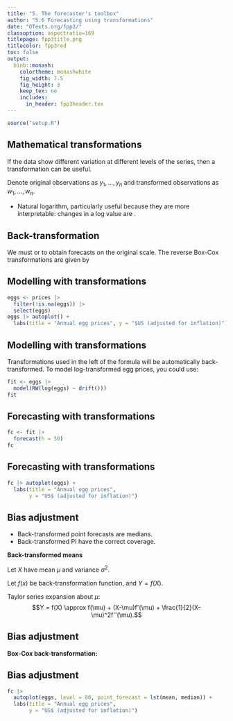 ```yaml
---
title: "5. The forecaster's toolbox"
author: "5.6 Forecasting using transformations"
date: "OTexts.org/fpp3/"
classoption: aspectratio=169
titlepage: fpp3title.png
titlecolor: fpp3red
toc: false
output:
  binb::monash:
    colortheme: monashwhite
    fig_width: 7.5
    fig_height: 3
    keep_tex: no
    includes:
      in_header: fpp3header.tex
---
```


```r
source("setup.R")
```


## Mathematical transformations
\fontsize{13}{15}\sf

If the data show different variation at different levels of the series, then a transformation can be useful.

Denote original observations as $y_1,\dots,y_n$ and transformed
observations as $w_1, \dots, w_n$.

\begin{block}{Box-Cox transformations}
$$w_t = \left\{\begin{array}{ll}
        \log(y_t),      & \quad \lambda = 0; \\
        (\text{sign}(y_t)|y_t|^\lambda-1)/\lambda, & \quad \lambda \ne 0.
\end{array}\right.$$
\end{block}

* Natural logarithm, particularly useful because they are more interpretable: changes in a log value are \orange{relative (percent) changes on the original scale}.

## Back-transformation

We must \orange{reverse the transformation} or \orange{back-transform} to obtain forecasts on the original scale. The reverse Box-Cox transformations are given by
\begin{block}{Box-Cox back-transformations}
$$ y_t = \left\{\begin{array}{ll}
        \exp(w_t),      & \quad \lambda = 0; \\
        \text{sign}(\lambda w_t+1)|\lambda w_t+1|^{1/\lambda},   & \quad \lambda \ne 0.\end{array}\right.$$
\end{block}


## Modelling with transformations

```r
eggs <- prices |>
  filter(!is.na(eggs)) |>
  select(eggs)
eggs |> autoplot() +
  labs(title = "Annual egg prices", y = "$US (adjusted for inflation)")
```

## Modelling with transformations

Transformations used in the left of the formula will be automatically back-transformed. To model log-transformed egg prices, you could use:

\fontsize{13}{15}\sf

```r
fit <- eggs |>
  model(RW(log(eggs) ~ drift()))
fit
```

## Forecasting with transformations

\fontsize{11}{12}\sf

```r
fc <- fit |>
  forecast(h = 50)
fc
```

## Forecasting with transformations

```r
fc |> autoplot(eggs) +
  labs(title = "Annual egg prices",
       y = "US$ (adjusted for inflation)")
```

## Bias adjustment

  * Back-transformed point forecasts are medians.
  * Back-transformed PI have the correct coverage.

\pause

**Back-transformed means**

Let $X$ have mean $\mu$ and variance $\sigma^2$.

Let $f(x)$ be back-transformation function, and $Y=f(X)$.

Taylor series expansion about $\mu$:
$$Y = f(X) \approx f(\mu) + (X-\mu)f'(\mu) + \frac{1}{2}(X-\mu)^2f''(\mu).$$\pause\vspace*{-0.4cm}

\begin{alertblock}{}
\centerline{$\E[Y] = \E[f(X)] \approx f(\mu) + \frac12 \sigma^2 f''(\mu)$}
\end{alertblock}

## Bias adjustment

\fontsize{13}{15}\sf

**Box-Cox back-transformation:**
\begin{align*}
y_t &= \left\{\begin{array}{ll}
        \exp(w_t)      & \quad \lambda = 0; \\
        (\lambda W_t+1)^{1/\lambda}  & \quad \lambda \ne 0.
\end{array}\right. \\
f(x) &= \begin{cases}
                        e^x & \quad\lambda=0;\\
 (\lambda x + 1)^{1/\lambda} & \quad\lambda\ne0.
 \end{cases}\\
f''(x) &= \begin{cases}
                        e^x & \quad\lambda=0;\\
 (1-\lambda)(\lambda x + 1)^{1/\lambda-2} & \quad\lambda\ne0.
 \end{cases}
\end{align*}\pause
\begin{alertblock}{}
\centerline{$\E[Y] \approx \begin{cases}
                        e^\mu\left[1+\frac{\sigma^2}{2}\right] & \quad\lambda=0;\\
 (\lambda \mu + 1)^{1/\lambda}\left[1+\frac{\sigma^2(1-\lambda)}{2(\lambda\mu+1)^2}\right] & \quad\lambda\ne0.
 \end{cases}$}
\end{alertblock}

## Bias adjustment

```r
fc |>
  autoplot(eggs, level = 80, point_forecast = lst(mean, median)) +
  labs(title = "Annual egg prices",
       y = "US$ (adjusted for inflation)")
```
